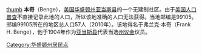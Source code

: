 [[file:Benge-Washington-2008.JPG|thumb]]
'''本奇'''（Benge），[[美国|美国]][[华盛顿州|华盛顿州]][[亚当斯县|亚当斯县]]的一个无建制社区。由于[[美国人口普查|美国人口普查]]不直接记录此地的人口，所以该地准确的人口无法获得。当地邮编是99105。邮编99105所在的地区总人口57人（2010年）。该地得名于弗兰克·本奇（Frank H. Benge），他于1904年作为[[亚当斯县|亚当斯县]]代表当选[[华盛顿州议会|州议会]]议员。

{{亞當斯縣 (華盛頓州)}}

[[Category:华盛顿州居民点|Category:华盛顿州居民点]]